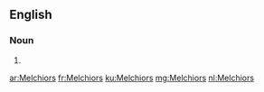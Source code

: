 ==English==

===Noun===
{{head|en|noun plural form}}

# {{plural of|Melchior|lang=en}}

[[ar:Melchiors]]
[[fr:Melchiors]]
[[ku:Melchiors]]
[[mg:Melchiors]]
[[nl:Melchiors]]